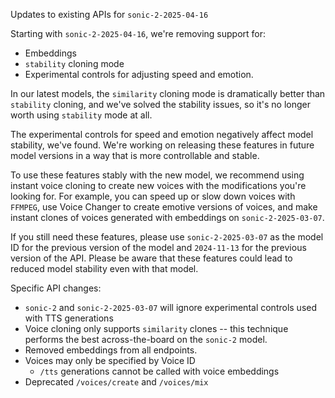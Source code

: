 Updates to existing APIs for `sonic-2-2025-04-16`

Starting with `sonic-2-2025-04-16`, we're removing support for:

- Embeddings
- `stability` cloning mode
- Experimental controls for adjusting speed and emotion.

In our latest models, the `similarity` cloning mode is dramatically better than `stability` cloning,
and we've solved the stability issues, so it's no longer worth using `stability` mode at all.

The experimental controls for speed and emotion negatively affect model stability, we've found.
We're working on releasing these features in future model versions in a way that is more
controllable and stable.

To use these features stably with the new model, we recommend using instant voice cloning to create
new voices with the modifications you're looking for. For example, you can speed up or slow down
voices with `FFMPEG`, use Voice Changer to create emotive versions of voices, and make instant
clones of voices generated with embeddings on `sonic-2-2025-03-07`.

If you still need these features, please use `sonic-2-2025-03-07` as the model ID for the previous
version of the model and `2024-11-13` for the previous version of the API. Please be aware that
these features could lead to reduced model stability even with that model.

Specific API changes:

- `sonic-2` and `sonic-2-2025-03-07` will ignore experimental controls used with TTS generations
- Voice cloning only supports `similarity` clones -- this technique performs the best across-the-board on the `sonic-2` model.
- Removed embeddings from all endpoints.
- Voices may only be specified by Voice ID
  - `/tts` generations cannot be called with voice embeddings
- Deprecated `/voices/create` and `/voices/mix`
